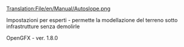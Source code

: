 [[Translation:File/en/Manual/Autoslope.png]]


Impostazioni per esperti - permette la modellazione del terreno sotto infrastrutture senza demolirle

OpenGFX - ver. 1.8.0